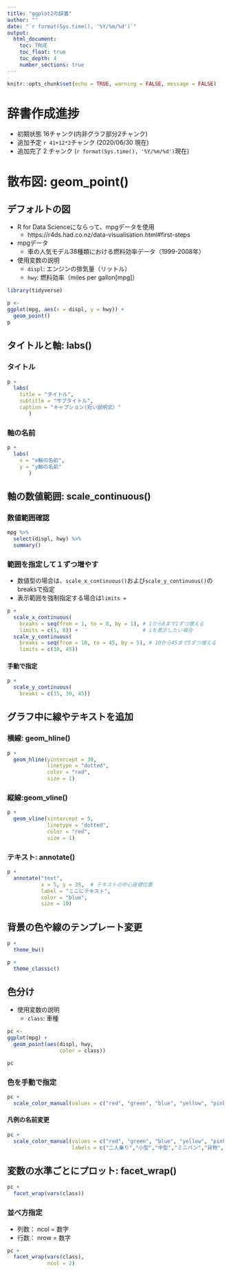 ```yaml
---
title: "ggplot2の辞書"
author: ""
date: "`r format(Sys.time(), '%Y/%m/%d')`"
output: 
  html_document: 
    toc: TRUE
    toc_float: true
    toc_depth: 4
    number_sections: true
---
```


```r
knitr::opts_chunk$set(echo = TRUE, warning = FALSE, message = FALSE)
```


# 辞書作成進捗

* 初期状態 16チャンク(内非グラフ部分2チャンク)  
* 追加予定 `r 41+12*2`チャンク (2020/06/30 現在)
* 追加完了  2  チャンク (`r format(Sys.time(), '%Y/%m/%d')`現在)


# 散布図: geom_point()
## デフォルトの図

* R for Data Scienceにならって、mpgデータを使用  
  + https://r4ds.had.co.nz/data-visualisation.html#first-steps  
* mpgデータ  
  + 車の人気モデル38種類における燃料効率データ（1999-2008年）
* 使用変数の説明
  + `displ`: エンジンの排気量（リットル）  
  + `hwy`:   燃料効率（miles per gallon[mpg]）

```r
library(tidyverse)
```

```r
p <- 
ggplot(mpg, aes(x = displ, y = hwy)) +
  geom_point()
p 
```

## タイトルと軸: labs()
### タイトル
```r
p +
  labs(
    title = "タイトル",
    subtitle = "サブタイトル",
    caption = "キャプション(短い説明文）"
       )
```

### 軸の名前
```r
p +
  labs(
    x = "x軸の名前",
    y = "y軸の名前"
       )
```


## 軸の数値範囲: scale_continuous()  
### 数値範囲確認
```r
mpg %>% 
  select(displ, hwy) %>% 
  summary()
```

### 範囲を指定して１ずつ増やす

* 数値型の場合は、`scale_x_continuous()`および`scale_y_continuous()`のbreaksで指定
* 表示範囲を強制指定する場合は`limits =` 

```r
p +
  scale_x_continuous(
    breaks = seq(from = 1, to = 8, by = 1), # 1から8まで1ずつ増える
    limits = c(1, 8)) +                     # 1を表示したい場合
  scale_y_continuous(
    breaks = seq(from = 10, to = 45, by = 5), # 10から45まで5ずつ増える
    limits = c(10, 45))
```


#### 手動で指定
```r
p +
  scale_y_continuous(
    breaks = c(15, 30, 45))       
```

## グラフ中に線やテキストを追加
### 横線: geom_hline()
```r
p +
  geom_hline(yintercept = 30,
             linetype = "dotted",
             color = "red",
             size = 1)

```

### 縦線:geom_vline()
```r
p +
  geom_vline(xintercept = 5,
             linetype = "dotted",
             color = "red",
             size = 1)

```

### テキスト: annotate()
```r
p +
  annotate("text",
           x = 5, y = 35,  # テキストの中心座標位置
           label = "ここにテキスト",
           color = "blue",
           size = 10)
```

## 背景の色や線のテンプレート変更 

```r
p +
  theme_bw()
```

```r
p +
  theme_classic()
```


## 色分け

* 使用変数の説明
  + `class`: 車種

```r
pc <- 
ggplot(mpg) +
  geom_point(aes(displ, hwy,
                 color = class))

pc 
```

### 色を手動で指定
```r
pc +
  scale_color_manual(values = c("red", "green", "blue", "yellow", "pink", "black", "brown"))
```


#### 凡例の名前変更
```r
pc +
  scale_color_manual(values = c("red", "green", "blue", "yellow", "pink", "black", "brown"),
                     labels = c("二人乗り","小型","中型","ミニバン","貨物","サブコンパクト","SUV"))
```




## 変数の水準ごとにプロット: facet_wrap()
```r
pc +
  facet_wrap(vars(class))
```

### 並べ方指定

* 列数： ncol = 数字
* 行数： nrow = 数字

```r
pc +
  facet_wrap(vars(class),
             ncol = 2)
```
